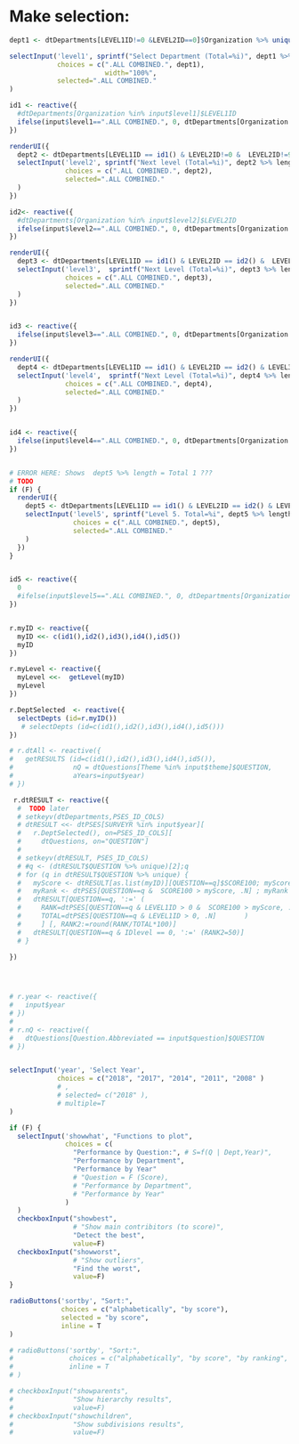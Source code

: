 
# Make selection: {.sidebar}



```r


dept1 <- dtDepartments[LEVEL1ID!=0 &LEVEL2ID==0]$Organization %>% unique() %>% sort()

selectInput('level1', sprintf("Select Department (Total=%i)", dept1 %>% length), 
            choices = c(".ALL COMBINED.", dept1),
                        width="100%", 
            selected=".ALL COMBINED."
) 

id1 <- reactive({
  #dtDepartments[Organization %in% input$level1]$LEVEL1ID
  ifelse(input$level1==".ALL COMBINED.", 0, dtDepartments[Organization %in% input$level1]$LEVEL1ID)
})

renderUI({
  dept2 <- dtDepartments[LEVEL1ID == id1() & LEVEL2ID!=0 &  LEVEL2ID!=999 &  LEVEL3ID==0]$Organization %>% unique() %>%  sort()
  selectInput('level2', sprintf("Next level (Total=%i)", dept2 %>% length), 
              choices = c(".ALL COMBINED.", dept2),
              selected=".ALL COMBINED."
  )
})

id2<- reactive({
  #dtDepartments[Organization %in% input$level2]$LEVEL2ID
  ifelse(input$level2==".ALL COMBINED.", 0, dtDepartments[Organization %in% input$level2]$LEVEL2ID)
})

renderUI({
  dept3 <- dtDepartments[LEVEL1ID == id1() & LEVEL2ID == id2() &  LEVEL3ID!=0 & LEVEL4ID==0]$Organization %>% unique() %>% sort()
  selectInput('level3',  sprintf("Next Level (Total=%i)", dept3 %>% length), 
              choices = c(".ALL COMBINED.", dept3),
              selected=".ALL COMBINED."
  )
})


id3 <- reactive({
  ifelse(input$level3==".ALL COMBINED.", 0, dtDepartments[Organization %in% input$level3]$LEVEL3ID)
})

renderUI({
  dept4 <- dtDepartments[LEVEL1ID == id1() & LEVEL2ID == id2() & LEVEL3ID == id3() & LEVEL4ID!=0 & LEVEL5ID==0]$Organization %>% unique() %>% sort()
  selectInput('level4',  sprintf("Next Level (Total=%i)", dept4 %>% length), 
              choices = c(".ALL COMBINED.", dept4),
              selected=".ALL COMBINED."
  )
})


id4 <- reactive({
  ifelse(input$level4==".ALL COMBINED.", 0, dtDepartments[Organization %in% input$level4]$LEVEL4ID)
})


# ERROR HERE: Shows  dept5 %>% length = Total 1 ???
# TODO
if (F) {
  renderUI({
    dept5 <- dtDepartments[LEVEL1ID == id1() & LEVEL2ID == id2() & LEVEL3ID == id3() &  LEVEL4ID == id4() ]$Organization %>% unique() %>% sort()
    selectInput('level5', sprintf("Level 5. Total=%i", dept5 %>% length), 
                choices = c(".ALL COMBINED.", dept5),
                selected=".ALL COMBINED."
    )
  })
}


id5 <- reactive({
  0
  #ifelse(input$level5==".ALL COMBINED.", 0, dtDepartments[Organization %in% input$level5]$LEVEL5ID)
})


r.myID <- reactive({
  myID <<- c(id1(),id2(),id3(),id4(),id5())
  myID
})

r.myLevel <- reactive({
  myLevel <<-  getLevel(myID)
  myLevel
})

r.DeptSelected  <- reactive({
  selectDepts (id=r.myID())
   # selectDepts (id=c(id1(),id2(),id3(),id4(),id5()))
})

# r.dtAll <- reactive({
#   getRESULTS (id=c(id1(),id2(),id3(),id4(),id5()),
#               nQ = dtQuestions[Theme %in% input$theme]$QUESTION,
#               aYears=input$year)
# })

 r.dtRESULT <- reactive({ 
  #  TODO later
  # setkeyv(dtDepartments,PSES_ID_COLS)
  # dtRESULT <<- dtPSES[SURVEYR %in% input$year][
  #   r.DeptSelected(), on=PSES_ID_COLS][
  #     dtQuestions, on="QUESTION"]
  # 
  # setkeyv(dtRESULT, PSES_ID_COLS)
  # #q <- (dtRESULT$QUESTION %>% unique)[2];q
  # for (q in dtRESULT$QUESTION %>% unique) {
  #   myScore <- dtRESULT[as.list(myID)][QUESTION==q]$SCORE100; myScore
  #   myRank <- dtPSES[QUESTION==q &  SCORE100 > myScore, .N] ; myRank
  #   dtRESULT[QUESTION==q, ':=' (
  #     RANK=dtPSES[QUESTION==q & LEVEL1ID > 0 &  SCORE100 > myScore, .N],
  #     TOTAL=dtPSES[QUESTION==q & LEVEL1ID > 0, .N]       )
  #     ] [, RANK2:=round(RANK/TOTAL*100)]
  #   dtRESULT[QUESTION==q & IDlevel == 0, ':=' (RANK2=50)]
  # }
  
})




# r.year <- reactive({
#   input$year
# })
# 
# r.nQ <- reactive({
#   dtQuestions[Question.Abbreviated == input$question]$QUESTION
# })



```

```r
selectInput('year', 'Select Year',
            choices = c("2018", "2017", "2014", "2011", "2008" )
            # ,
            # selected= c("2018" ),
            # multiple=T
)

```



``` r

if (F) {
  selectInput('showwhat', "Functions to plot",
              choices = c(
                "Performance by Question:", # S=f(Q | Dept,Year)",
                "Performance by Department",
                "Performance by Year"
                # "Question = F (Score),
                # "Performance by Department",
                # "Performance by Year"
              )
  )
  checkboxInput("showbest", 
                # "Show main contribitors (to score)", 
                "Detect the best", 
                value=F)
  checkboxInput("showworst", 
                # "Show outliers", 
                "Find the worst", 
                value=F)
}

```

```r

radioButtons('sortby', "Sort:",
             choices = c("alphabetically", "by score"),
             selected = "by score",
             inline = T
)

# radioButtons('sortby', "Sort:",
#              choices = c("alphabetically", "by score", "by ranking", "by number of responses"),
#              inline = T
# )
```

<!-- #### Step 5. Select Automation -->


```r
# checkboxInput("showparents", 
#               "Show hierarchy results", 
#               value=F)
# checkboxInput("showchildren", 
#               "Show subdivisions results", 
#               value=F)

```

